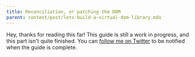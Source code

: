 ```yaml
---
title: Reconciliation, or patching the DOM
parent: content/post/lets-build-a-virtual-dom-library.mdx
---
```


Hey, thanks for reading this far! This guide is still a work in progress, and this part isn't quite finished. You can [follow me on Twitter](https://twitter.com/Joseph_Wynn) to be notified when the guide is complete.
